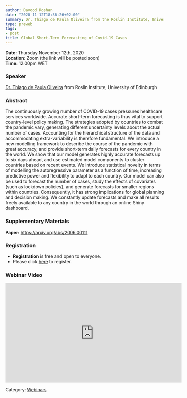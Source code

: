 ```yaml
---
author: Davood Roshan
date: "2020-11-12T18:36:26+02:00"
summary: Dr. Thiago de Paula Oliveira from the Roslin Institute, University of Edinburgh will speak on a new modelling framework of COVID-19 to forecast the number of cases, study the effects of covariates (such as lockdown policies), and generate forecasts for smaller regions within countries and up to six days ahead.
type: preweb
tags:
- post
title: Global Short-Term Forecasting of Covid-19 Cases
---
```

**Date:** Thursday November 12th, 2020 <br>
**Location:** Zoom (the link will be posted soon) <br>
**Time:** 12.00pm WET <br>


### Speaker
[Dr. Thiago de Paula Oliveira](https://prof-thiagooliveira.netlify.com/) from Roslin Institute, University of Edinburgh


### Abstract
The continuously growing number of COVID-19 cases pressures healthcare services worldwide. Accurate short-term forecasting is thus vital to support country-level policy making. The strategies adopted by countries to combat the pandemic vary, generating different uncertainty levels about the actual number of cases. Accounting for the hierarchical structure of the data and accommodating extra-variability is therefore fundamental. We introduce a new modelling framework to describe the course of the pandemic with great accuracy, and provide short-term daily forecasts for every country in the world. We show that our model generates highly accurate forecasts up to six days ahead, and use estimated model components to cluster countries based on recent events. We introduce statistical novelty in terms of modelling the autoregressive parameter as a function of time, increasing predictive power and flexibility to adapt to each country. Our model can also be used to forecast the number of cases, study the effects of covariates (such as lockdown policies), and generate forecasts for smaller regions within countries. Consequently, it has strong implications for global planning and decision making. We constantly update forecasts and make all results freely available to any country in the world through an online Shiny dashboard.

### Supplementary Materials
**Paper:** [https://arxiv.org/abs/2006.00111](https://arxiv.org/abs/2006.0011)

### Registration
- **Registration** is free and open to everyone. 
- Please click [here](https://www.eventbrite.ie/e/y-isa-webinar-series-global-short-term-forecasting-of-covid-19-cases-tickets-127039764355) to register. 


### Webinar Video

<iframe width="560" height="315" src="https://www.youtube.com/embed/q8eXc0Gpcc4" frameborder="0" allow="accelerometer; autoplay; clipboard-write; encrypted-media; gyroscope; picture-in-picture" allowfullscreen></iframe>


Category: [<u>Webinars</u>](/webinars/)